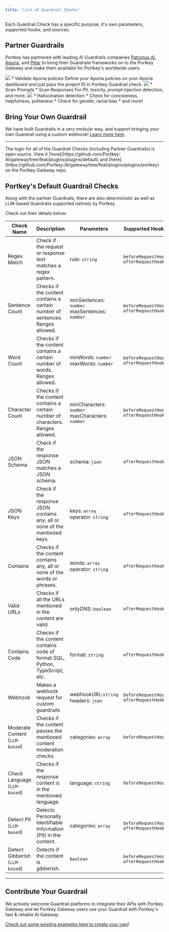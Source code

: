 ```yaml
---
title: "List of Guardrail Checks"
---
```


Each Guardrail Check has a specific purpose, it's own parameters, supported hooks, and sources.

## Partner Guardrails
Portkey has partnered with leading AI Guardrails companies [Patronus AI](https://patronus.ai/), [Aporia](https://www.aporia.com/), and [Pillar](https://www.pillar.security/) to bring their Guardrails frameworks on to the Portkey Gateway and make them available for Portkey's worldwide users.

<CardGroup columns={3}>

  <Card title="Supported Guardrails" href="/docs/product/guardrails/list-of-guardrail-checks/aporia">
    <img src="/images/guardrails/logo-1.avif"  />
    * Validate Aporia policies
     Define your Aporia policies on your Aporia dashboard and just pass the project ID in Portkey Guardrail check.
  </Card>

  <Card title="Supported Guardrails" href="/docs/product/guardrails/list-of-guardrail-checks/pillar">
    <img src="/images/guardrails/logo-2.avif"  />
    * Scan Prompts
    * Scan Responses
     For PII, toxicity, prompt injection detection, and more.
  </Card>

  <Card title="Supported Guardrails" href="/docs/product/guardrails/list-of-guardrail-checks/patronus-ai">
  <img src="/images/guardrails/logo-3.avif" />
    * Hallucination detection
    * Check for conciseness, helpfulness, politeness
    * Check for gender, racial bias
    * and more!
  </Card>
</CardGroup>

## Bring Your Own Guardrail

We have built Guardrails in a very modular way, and support bringing your own Guardrail using a custom webhook! [Learn more here](/docs/product/guardrails/list-of-guardrail-checks/bring-your-own-guardrails).

---



<Info>
The logic for all of the Guardrail Checks (including Partner Guardrails) is open source.
  View it [here](https://github.com/Portkey-AI/gateway/tree/feat/plugins/plugins/default) and [here](https://github.com/Portkey-AI/gateway/tree/feat/plugins/plugins/portkey) on the Portkey Gateway repo.
</Info>

## Portkey's Default Guardrail Checks

Along with the partner Guardrails, there are also deterministic as well as LLM-based Guardrails supported natively by Portkey.

Check out their details below:

| Check Name | Description | Parameters | Supported Hooks |
| --- | --- | --- | --- |
| Regex Match | Check if the request or response text matches a regex pattern. | rule: `string` | `beforeRequestHook` `afterRequestHook` |
| Sentence Count | Checks if the content contains a certain number of sentences. Ranges allowed. | minSentences: `number` maxSentences: `number` | `beforeRequestHook` `afterRequestHook` |
| Word Count | Checks if the content contains a certain number of words. Ranges allowed. | minWords: `number` maxWords: `number` | `beforeRequestHook` `afterRequestHook` |
| Character Count | Checks if the content contains a certain number of characters. Ranges allowed. | minCharacters: `number` maxCharacters: `number` | `beforeRequestHook` `afterRequestHook` |
| JSON Schema | Check if the response JSON matches a JSON schema. | schema: `json` | `afterRequestHook` |
| JSON Keys | Check if the response JSON contains any, all or none of the mentioned keys. | keys: `array` operator: `string` | `afterRequestHook` |
| Contains | Checks if the content contains any, all or none of the words or phrases. | words: `array` operator: `string` | `afterRequestHook` |
| Valid URLs | Checks if all the URLs mentioned in the content are valid | onlyDNS: `boolean` | `afterRequestHook` |
| Contains Code | Checks if the content contains code of format SQL, Python, TypeScript, etc. | format: `string` | `afterRequestHook` |
| Webhook | Makes a webhook request for custom guardrails | webhookURL:`string` headers: `json` | `beforeRequestHook` `afterRequestHook` |
| Moderate Content (`LLM-based`) | Checks if the content passes the mentioned content moderation checks. | categories: `array` | `beforeRequestHook` |
| Check Language (`LLM-based`) | Checks if the response content is in the mentioned language. | language: `string` | `beforeRequestHook` |
| Detect PII (`LLM-based`) | Detects Personally Identifiable Information (PII) in the content. | categories: `array` | `beforeRequestHook` `afterRequestHook` |
| Detect Gibberish (`LLM-based`) | Detects if the content is gibberish. | `boolean` | `beforeRequestHook` `afterRequestHook` |

---

## Contribute Your Guardrail

We actively welcome Guardrail platforms to integrate their APIs with Portkey Gateway and let Portkey Gateway users use your Guardrail with Portkey's fast & reliable AI Gateway.

[Check out some existing examples here to create your own](https://github.com/portkey-ai/gateway)!

